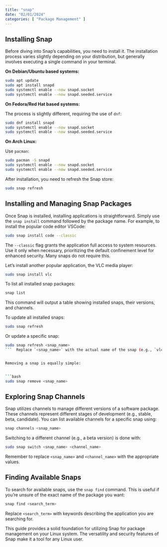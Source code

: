 ```yaml
---
title: "snap"
date: "02/01/2024"
categories: [ "Package Management" ]
---
```

## Installing Snap

Before diving into Snap's capabilities, you need to install it. The installation process varies slightly depending on your distribution, but generally involves executing a single command in your terminal.

**On Debian/Ubuntu based systems:**

```bash
sudo apt update
sudo apt install snapd
sudo systemctl enable --now snapd.socket
sudo systemctl enable --now snapd.seeded.service
```

**On Fedora/Red Hat based systems:**

The process is slightly different, requiring the use of `dnf`:

```bash
sudo dnf install snapd
sudo systemctl enable --now snapd.socket
sudo systemctl enable --now snapd.seeded.service
```

**On Arch Linux:**

Use `pacman`:

```bash
sudo pacman -S snapd
sudo systemctl enable --now snapd.socket
sudo systemctl enable --now snapd.seeded.service
```

After installation, you need to refresh the Snap store:

```bash
sudo snap refresh
```


## Installing and Managing Snap Packages

Once Snap is installed, installing applications is straightforward.  Simply use the `snap install` command followed by the package name. For example, to install the popular code editor VSCode:


```bash
sudo snap install code --classic
```

The `--classic` flag grants the application full access to system resources.  Use it only when necessary, prioritizing the default confinement level for enhanced security.  Many snaps do not require this.


Let's install another popular application, the VLC media player:

```bash
sudo snap install vlc
```

To list all installed snap packages:

```bash
snap list
```

This command will output a table showing installed snaps, their versions, and channels.


To update all installed snaps:

```bash
sudo snap refresh
```

Or update a specific snap:

```bash
sudo snap refresh <snap_name>
```  Replace `<snap_name>` with the actual name of the snap (e.g., `vlc`, `code`).


Removing a snap is equally simple:


```bash
sudo snap remove <snap_name>
```


## Exploring Snap Channels

Snap utilizes channels to manage different versions of a software package.  These channels represent different stages of development (e.g., stable, beta, candidate). You can list available channels for a specific snap using:

```bash
snap channels <snap_name>
```

Switching to a different channel (e.g., a beta version) is done with:

```bash
sudo snap switch <snap_name> <channel_name>
```

Remember to replace `<snap_name>` and `<channel_name>` with the appropriate values.


##  Finding Available Snaps

To search for available snaps, use the `snap find` command.  This is useful if you're unsure of the exact name of the package you want:


```bash
snap find <search_term>
```

Replace `<search_term>` with keywords describing the application you are searching for.


This guide provides a solid foundation for utilizing Snap for package management on your Linux system. The versatility and security features of Snap make it a tool for any Linux user.

